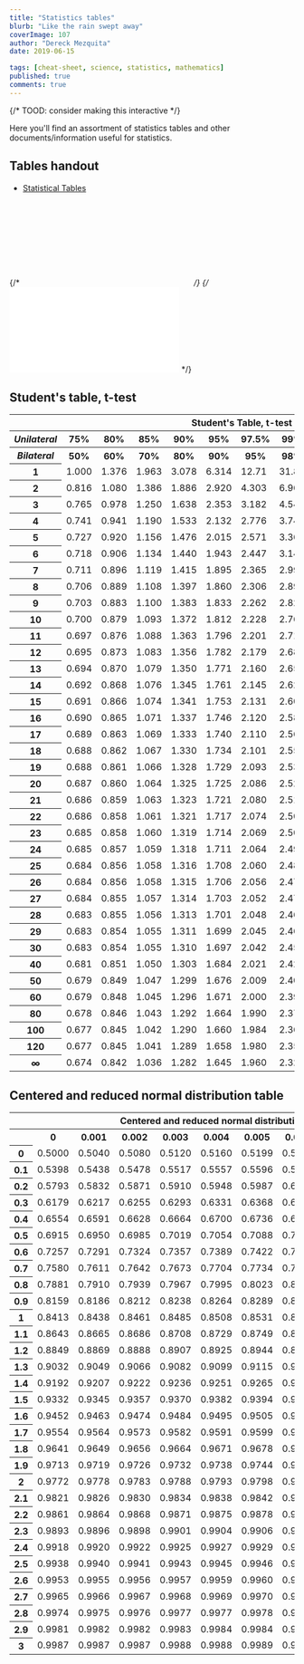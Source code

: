 ```yaml
---
title: "Statistics tables"
blurb: "Like the rain swept away"
coverImage: 107
author: "Dereck Mezquita"
date: 2019-06-15

tags: [cheat-sheet, science, statistics, mathematics]
published: true
comments: true
---
```


{/* TOOD: consider making this interactive */}

Here you'll find an assortment of statistics tables and other documents/information useful for statistics.

## Tables handout

- [Statistical Tables](/references/cheat-sheets_mathematics/statistical-tables.pdf)

{/* <embed class="embedPdf" src=""> */}
{/* <embed src="/references/cheat-sheets_mathematics/statistical-tables.pdf" class="embed-pdf"> */}

## Student's table, t-test

<table>
    <tbody>
        <tr>
            <th colspan="12">Student's Table, t-test</th>
        </tr>
        <tr>
            <th><i>Unilateral</i></th>
            <th>75%</th>
            <th>80%</th>
            <th>85%</th>
            <th>90%</th>
            <th>95%</th>
            <th>97.5%</th>
            <th>99%</th>
            <th>99.5%</th>
            <th>99.75%</th>
            <th>99.9%</th>
            <th>99.95%</th>
        </tr>
        <tr>
            <th><i>Bilateral</i></th>
            <th>50%</th>
            <th>60%</th>
            <th>70%</th>
            <th>80%</th>
            <th>90%</th>
            <th>95%</th>
            <th>98%</th>
            <th>99%</th>
            <th>99.5%</th>
            <th>99.8%</th>
            <th>99.9%</th>
        </tr>
        <tr>
            <th>1</th>
            <td>1.000</td>
            <td>1.376</td>
            <td>1.963</td>
            <td>3.078</td>
            <td>6.314</td>
            <td>12.71</td>
            <td>31.82</td>
            <td>63.66</td>
            <td>127.3</td>
            <td>318.3</td>
            <td>636.6</td>
        </tr>
        <tr>
            <th>2</th>
            <td>0.816</td>
            <td>1.080</td>
            <td>1.386</td>
            <td>1.886</td>
            <td>2.920</td>
            <td>4.303</td>
            <td>6.965</td>
            <td>9.925</td>
            <td>14.09</td>
            <td>22.33</td>
            <td>31.60</td>
        </tr>
        <tr>
            <th>3</th>
            <td>0.765</td>
            <td>0.978</td>
            <td>1.250</td>
            <td>1.638</td>
            <td>2.353</td>
            <td>3.182</td>
            <td>4.541</td>
            <td>5.841</td>
            <td>7.453</td>
            <td>10.21</td>
            <td>12.92</td>
        </tr>
        <tr>
            <th>4</th>
            <td>0.741</td>
            <td>0.941</td>
            <td>1.190</td>
            <td>1.533</td>
            <td>2.132</td>
            <td>2.776</td>
            <td>3.747</td>
            <td>4.604</td>
            <td>5.598</td>
            <td>7.173</td>
            <td>8.610</td>
        </tr>
        <tr>
            <th>5</th>
            <td>0.727</td>
            <td>0.920</td>
            <td>1.156</td>
            <td>1.476</td>
            <td>2.015</td>
            <td>2.571</td>
            <td>3.365</td>
            <td>4.032</td>
            <td>4.773</td>
            <td>5.893</td>
            <td>6.869</td>
        </tr>
        <tr>
            <th>6</th>
            <td>0.718</td>
            <td>0.906</td>
            <td>1.134</td>
            <td>1.440</td>
            <td>1.943</td>
            <td>2.447</td>
            <td>3.143</td>
            <td>3.707</td>
            <td>4.317</td>
            <td>5.208</td>
            <td>5.959</td>
        </tr>
        <tr>
            <th>7</th>
            <td>0.711</td>
            <td>0.896</td>
            <td>1.119</td>
            <td>1.415</td>
            <td>1.895</td>
            <td>2.365</td>
            <td>2.998</td>
            <td>3.499</td>
            <td>4.029</td>
            <td>4.785</td>
            <td>5.408</td>
        </tr>
        <tr>
            <th>8</th>
            <td>0.706</td>
            <td>0.889</td>
            <td>1.108</td>
            <td>1.397</td>
            <td>1.860</td>
            <td>2.306</td>
            <td>2.896</td>
            <td>3.355</td>
            <td>3.833</td>
            <td>4.501</td>
            <td>5.041</td>
        </tr>
        <tr>
            <th>9</th>
            <td>0.703</td>
            <td>0.883</td>
            <td>1.100</td>
            <td>1.383</td>
            <td>1.833</td>
            <td>2.262</td>
            <td>2.821</td>
            <td>3.250</td>
            <td>3.690</td>
            <td>4.297</td>
            <td>4.781</td>
        </tr>
        <tr>
            <th>10</th>
            <td>0.700</td>
            <td>0.879</td>
            <td>1.093</td>
            <td>1.372</td>
            <td>1.812</td>
            <td>2.228</td>
            <td>2.764</td>
            <td>3.169</td>
            <td>3.581</td>
            <td>4.144</td>
            <td>4.587</td>
        </tr>
        <tr>
            <th>11</th>
            <td>0.697</td>
            <td>0.876</td>
            <td>1.088</td>
            <td>1.363</td>
            <td>1.796</td>
            <td>2.201</td>
            <td>2.718</td>
            <td>3.106</td>
            <td>3.497</td>
            <td>4.025</td>
            <td>4.437</td>
        </tr>
        <tr>
            <th>12</th>
            <td>0.695</td>
            <td>0.873</td>
            <td>1.083</td>
            <td>1.356</td>
            <td>1.782</td>
            <td>2.179</td>
            <td>2.681</td>
            <td>3.055</td>
            <td>3.428</td>
            <td>3.930</td>
            <td>4.318</td>
        </tr>
        <tr>
            <th>13</th>
            <td>0.694</td>
            <td>0.870</td>
            <td>1.079</td>
            <td>1.350</td>
            <td>1.771</td>
            <td>2.160</td>
            <td>2.650</td>
            <td>3.012</td>
            <td>3.372</td>
            <td>3.852</td>
            <td>4.221</td>
        </tr>
        <tr>
            <th>14</th>
            <td>0.692</td>
            <td>0.868</td>
            <td>1.076</td>
            <td>1.345</td>
            <td>1.761</td>
            <td>2.145</td>
            <td>2.624</td>
            <td>2.977</td>
            <td>3.326</td>
            <td>3.787</td>
            <td>4.140</td>
        </tr>
        <tr>
            <th>15</th>
            <td>0.691</td>
            <td>0.866</td>
            <td>1.074</td>
            <td>1.341</td>
            <td>1.753</td>
            <td>2.131</td>
            <td>2.602</td>
            <td>2.947</td>
            <td>3.286</td>
            <td>3.733</td>
            <td>4.073</td>
        </tr>
        <tr>
            <th>16</th>
            <td>0.690</td>
            <td>0.865</td>
            <td>1.071</td>
            <td>1.337</td>
            <td>1.746</td>
            <td>2.120</td>
            <td>2.583</td>
            <td>2.921</td>
            <td>3.252</td>
            <td>3.686</td>
            <td>4.015</td>
        </tr>
        <tr>
            <th>17</th>
            <td>0.689</td>
            <td>0.863</td>
            <td>1.069</td>
            <td>1.333</td>
            <td>1.740</td>
            <td>2.110</td>
            <td>2.567</td>
            <td>2.898</td>
            <td>3.222</td>
            <td>3.646</td>
            <td>3.965</td>
        </tr>
        <tr>
            <th>18</th>
            <td>0.688</td>
            <td>0.862</td>
            <td>1.067</td>
            <td>1.330</td>
            <td>1.734</td>
            <td>2.101</td>
            <td>2.552</td>
            <td>2.878</td>
            <td>3.197</td>
            <td>3.610</td>
            <td>3.922</td>
        </tr>
        <tr>
            <th>19</th>
            <td>0.688</td>
            <td>0.861</td>
            <td>1.066</td>
            <td>1.328</td>
            <td>1.729</td>
            <td>2.093</td>
            <td>2.539</td>
            <td>2.861</td>
            <td>3.174</td>
            <td>3.579</td>
            <td>3.883</td>
        </tr>
        <tr>
            <th>20</th>
            <td>0.687</td>
            <td>0.860</td>
            <td>1.064</td>
            <td>1.325</td>
            <td>1.725</td>
            <td>2.086</td>
            <td>2.528</td>
            <td>2.845</td>
            <td>3.153</td>
            <td>3.552</td>
            <td>3.850</td>
        </tr>
        <tr>
            <th>21</th>
            <td>0.686</td>
            <td>0.859</td>
            <td>1.063</td>
            <td>1.323</td>
            <td>1.721</td>
            <td>2.080</td>
            <td>2.518</td>
            <td>2.831</td>
            <td>3.135</td>
            <td>3.527</td>
            <td>3.819</td>
        </tr>
        <tr>
            <th>22</th>
            <td>0.686</td>
            <td>0.858</td>
            <td>1.061</td>
            <td>1.321</td>
            <td>1.717</td>
            <td>2.074</td>
            <td>2.508</td>
            <td>2.819</td>
            <td>3.119</td>
            <td>3.505</td>
            <td>3.792</td>
        </tr>
        <tr>
            <th>23</th>
            <td>0.685</td>
            <td>0.858</td>
            <td>1.060</td>
            <td>1.319</td>
            <td>1.714</td>
            <td>2.069</td>
            <td>2.500</td>
            <td>2.807</td>
            <td>3.104</td>
            <td>3.485</td>
            <td>3.767</td>
        </tr>
        <tr>
            <th>24</th>
            <td>0.685</td>
            <td>0.857</td>
            <td>1.059</td>
            <td>1.318</td>
            <td>1.711</td>
            <td>2.064</td>
            <td>2.492</td>
            <td>2.797</td>
            <td>3.091</td>
            <td>3.467</td>
            <td>3.745</td>
        </tr>
        <tr>
            <th>25</th>
            <td>0.684</td>
            <td>0.856</td>
            <td>1.058</td>
            <td>1.316</td>
            <td>1.708</td>
            <td>2.060</td>
            <td>2.485</td>
            <td>2.787</td>
            <td>3.078</td>
            <td>3.450</td>
            <td>3.725</td>
        </tr>
        <tr>
            <th>26</th>
            <td>0.684</td>
            <td>0.856</td>
            <td>1.058</td>
            <td>1.315</td>
            <td>1.706</td>
            <td>2.056</td>
            <td>2.479</td>
            <td>2.779</td>
            <td>3.067</td>
            <td>3.435</td>
            <td>3.707</td>
        </tr>
        <tr>
            <th>27</th>
            <td>0.684</td>
            <td>0.855</td>
            <td>1.057</td>
            <td>1.314</td>
            <td>1.703</td>
            <td>2.052</td>
            <td>2.473</td>
            <td>2.771</td>
            <td>3.057</td>
            <td>3.421</td>
            <td>3.690</td>
        </tr>
        <tr>
            <th>28</th>
            <td>0.683</td>
            <td>0.855</td>
            <td>1.056</td>
            <td>1.313</td>
            <td>1.701</td>
            <td>2.048</td>
            <td>2.467</td>
            <td>2.763</td>
            <td>3.047</td>
            <td>3.408</td>
            <td>3.674</td>
        </tr>
        <tr>
            <th>29</th>
            <td>0.683</td>
            <td>0.854</td>
            <td>1.055</td>
            <td>1.311</td>
            <td>1.699</td>
            <td>2.045</td>
            <td>2.462</td>
            <td>2.756</td>
            <td>3.038</td>
            <td>3.396</td>
            <td>3.659</td>
        </tr>
        <tr>
            <th>30</th>
            <td>0.683</td>
            <td>0.854</td>
            <td>1.055</td>
            <td>1.310</td>
            <td>1.697</td>
            <td>2.042</td>
            <td>2.457</td>
            <td>2.750</td>
            <td>3.030</td>
            <td>3.385</td>
            <td>3.646</td>
        </tr>
        <tr>
            <th>40</th>
            <td>0.681</td>
            <td>0.851</td>
            <td>1.050</td>
            <td>1.303</td>
            <td>1.684</td>
            <td>2.021</td>
            <td>2.423</td>
            <td>2.704</td>
            <td>2.971</td>
            <td>3.307</td>
            <td>3.551</td>
        </tr>
        <tr>
            <th>50</th>
            <td>0.679</td>
            <td>0.849</td>
            <td>1.047</td>
            <td>1.299</td>
            <td>1.676</td>
            <td>2.009</td>
            <td>2.403</td>
            <td>2.678</td>
            <td>2.937</td>
            <td>3.261</td>
            <td>3.496</td>
        </tr>
        <tr>
            <th>60</th>
            <td>0.679</td>
            <td>0.848</td>
            <td>1.045</td>
            <td>1.296</td>
            <td>1.671</td>
            <td>2.000</td>
            <td>2.390</td>
            <td>2.660</td>
            <td>2.915</td>
            <td>3.232</td>
            <td>3.460</td>
        </tr>
        <tr>
            <th>80</th>
            <td>0.678</td>
            <td>0.846</td>
            <td>1.043</td>
            <td>1.292</td>
            <td>1.664</td>
            <td>1.990</td>
            <td>2.374</td>
            <td>2.639</td>
            <td>2.887</td>
            <td>3.195</td>
            <td>3.416</td>
        </tr>
        <tr>
            <th>100</th>
            <td>0.677</td>
            <td>0.845</td>
            <td>1.042</td>
            <td>1.290</td>
            <td>1.660</td>
            <td>1.984</td>
            <td>2.364</td>
            <td>2.626</td>
            <td>2.871</td>
            <td>3.174</td>
            <td>3.390</td>
        </tr>
        <tr>
            <th>120</th>
            <td>0.677</td>
            <td>0.845</td>
            <td>1.041</td>
            <td>1.289</td>
            <td>1.658</td>
            <td>1.980</td>
            <td>2.358</td>
            <td>2.617</td>
            <td>2.860</td>
            <td>3.160</td>
            <td>3.373</td>
        </tr>
        <tr>
            <th>∞</th>
            <td>0.674</td>
            <td>0.842</td>
            <td>1.036</td>
            <td>1.282</td>
            <td>1.645</td>
            <td>1.960</td>
            <td>2.326</td>
            <td>2.576</td>
            <td>2.807</td>
            <td>3.090</td>
            <td>3.291</td>
        </tr>
    </tbody>
</table>

## Centered and reduced normal distribution table

<table>
    <tr>
        <th colspan="11">Centered and reduced normal distribution table</th>
    </tr>
    <tr>
        <th></th>
        <th>0</th>
        <th>0.001</th>
        <th>0.002</th>
        <th>0.003</th>
        <th>0.004</th>
        <th>0.005</th>
        <th>0.006</th>
        <th>0.007</th>
        <th>0.008</th>
        <th>0.009</th>
    </tr>
    <tr>
        <th>0</th>
        <td>0.5000</td>
        <td>0.5040</td>
        <td>0.5080</td>
        <td>0.5120</td>
        <td>0.5160</td>
        <td>0.5199</td>
        <td>0.5239</td>
        <td>0.5279</td>
        <td>0.5319</td>
        <td>0.5359</td>
    </tr>
    <tr>
        <th>0.1</th>
        <td>0.5398</td>
        <td>0.5438</td>
        <td>0.5478</td>
        <td>0.5517</td>
        <td>0.5557</td>
        <td>0.5596</td>
        <td>0.5636</td>
        <td>0.5675</td>
        <td>0.5714</td>
        <td>0.5753</td>
    </tr>
    <tr>
        <th>0.2</th>
        <td>0.5793</td>
        <td>0.5832</td>
        <td>0.5871</td>
        <td>0.5910</td>
        <td>0.5948</td>
        <td>0.5987</td>
        <td>0.6026</td>
        <td>0.6064</td>
        <td>0.6103</td>
        <td>0.6141</td>
    </tr>
    <tr>
        <th>0.3</th>
        <td>0.6179</td>
        <td>0.6217</td>
        <td>0.6255</td>
        <td>0.6293</td>
        <td>0.6331</td>
        <td>0.6368</td>
        <td>0.6406</td>
        <td>0.6443</td>
        <td>0.6480</td>
        <td>0.6517</td>
    </tr>
    <tr>
        <th>0.4</th>
        <td>0.6554</td>
        <td>0.6591</td>
        <td>0.6628</td>
        <td>0.6664</td>
        <td>0.6700</td>
        <td>0.6736</td>
        <td>0.6772</td>
        <td>0.6808</td>
        <td>0.6844</td>
        <td>0.6879</td>
    </tr>
    <tr>
        <th>0.5</th>
        <td>0.6915</td>
        <td>0.6950</td>
        <td>0.6985</td>
        <td>0.7019</td>
        <td>0.7054</td>
        <td>0.7088</td>
        <td>0.7123</td>
        <td>0.7157</td>
        <td>0.7190</td>
        <td>0.7224</td>
    </tr>
    <tr>
        <th>0.6</th>
        <td>0.7257</td>
        <td>0.7291</td>
        <td>0.7324</td>
        <td>0.7357</td>
        <td>0.7389</td>
        <td>0.7422</td>
        <td>0.7454</td>
        <td>0.7486</td>
        <td>0.7517</td>
        <td>0.7549</td>
    </tr>
    <tr>
        <th>0.7</th>
        <td>0.7580</td>
        <td>0.7611</td>
        <td>0.7642</td>
        <td>0.7673</td>
        <td>0.7704</td>
        <td>0.7734</td>
        <td>0.7764</td>
        <td>0.7794</td>
        <td>0.7823</td>
        <td>0.7852</td>
    </tr>
    <tr>
        <th>0.8</th>
        <td>0.7881</td>
        <td>0.7910</td>
        <td>0.7939</td>
        <td>0.7967</td>
        <td>0.7995</td>
        <td>0.8023</td>
        <td>0.8051</td>
        <td>0.8078</td>
        <td>0.8106</td>
        <td>0.8133</td>
    </tr>
    <tr>
        <th>0.9</th>
        <td>0.8159</td>
        <td>0.8186</td>
        <td>0.8212</td>
        <td>0.8238</td>
        <td>0.8264</td>
        <td>0.8289</td>
        <td>0.8315</td>
        <td>0.8340</td>
        <td>0.8365</td>
        <td>0.8389</td>
    </tr>
    <tr>
        <th>1</th>
        <td>0.8413</td>
        <td>0.8438</td>
        <td>0.8461</td>
        <td>0.8485</td>
        <td>0.8508</td>
        <td>0.8531</td>
        <td>0.8554</td>
        <td>0.8577</td>
        <td>0.8599</td>
        <td>0.8621</td>
    </tr>
    <tr>
        <th>1.1</th>
        <td>0.8643</td>
        <td>0.8665</td>
        <td>0.8686</td>
        <td>0.8708</td>
        <td>0.8729</td>
        <td>0.8749</td>
        <td>0.8770</td>
        <td>0.8790</td>
        <td>0.8810</td>
        <td>0.8830</td>
    </tr>
    <tr>
        <th>1.2</th>
        <td>0.8849</td>
        <td>0.8869</td>
        <td>0.8888</td>
        <td>0.8907</td>
        <td>0.8925</td>
        <td>0.8944</td>
        <td>0.8962</td>
        <td>0.8980</td>
        <td>0.8997</td>
        <td>0.9015</td>
    </tr>
    <tr>
        <th>1.3</th>
        <td>0.9032</td>
        <td>0.9049</td>
        <td>0.9066</td>
        <td>0.9082</td>
        <td>0.9099</td>
        <td>0.9115</td>
        <td>0.9131</td>
        <td>0.9147</td>
        <td>0.9162</td>
        <td>0.9177</td>
    </tr>
    <tr>
        <th>1.4</th>
        <td>0.9192</td>
        <td>0.9207</td>
        <td>0.9222</td>
        <td>0.9236</td>
        <td>0.9251</td>
        <td>0.9265</td>
        <td>0.9279</td>
        <td>0.9292</td>
        <td>0.9306</td>
        <td>0.9319</td>
    </tr>
    <tr>
        <th>1.5</th>
        <td>0.9332</td>
        <td>0.9345</td>
        <td>0.9357</td>
        <td>0.9370</td>
        <td>0.9382</td>
        <td>0.9394</td>
        <td>0.9406</td>
        <td>0.9418</td>
        <td>0.9429</td>
        <td>0.9441</td>
    </tr>
    <tr>
        <th>1.6</th>
        <td>0.9452</td>
        <td>0.9463</td>
        <td>0.9474</td>
        <td>0.9484</td>
        <td>0.9495</td>
        <td>0.9505</td>
        <td>0.9515</td>
        <td>0.9525</td>
        <td>0.9535</td>
        <td>0.9545</td>
    </tr>
    <tr>
        <th>1.7</th>
        <td>0.9554</td>
        <td>0.9564</td>
        <td>0.9573</td>
        <td>0.9582</td>
        <td>0.9591</td>
        <td>0.9599</td>
        <td>0.9608</td>
        <td>0.9616</td>
        <td>0.9625</td>
        <td>0.9633</td>
    </tr>
    <tr>
        <th>1.8</th>
        <td>0.9641</td>
        <td>0.9649</td>
        <td>0.9656</td>
        <td>0.9664</td>
        <td>0.9671</td>
        <td>0.9678</td>
        <td>0.9686</td>
        <td>0.9693</td>
        <td>0.9699</td>
        <td>0.9706</td>
    </tr>
    <tr>
        <th>1.9</th>
        <td>0.9713</td>
        <td>0.9719</td>
        <td>0.9726</td>
        <td>0.9732</td>
        <td>0.9738</td>
        <td>0.9744</td>
        <td>0.9750</td>
        <td>0.9756</td>
        <td>0.9761</td>
        <td>0.9767</td>
    </tr>
    <tr>
        <th>2</th>
        <td>0.9772</td>
        <td>0.9778</td>
        <td>0.9783</td>
        <td>0.9788</td>
        <td>0.9793</td>
        <td>0.9798</td>
        <td>0.9803</td>
        <td>0.9808</td>
        <td>0.9812</td>
        <td>0.9817</td>
    </tr>
    <tr>
        <th>2.1</th>
        <td>0.9821</td>
        <td>0.9826</td>
        <td>0.9830</td>
        <td>0.9834</td>
        <td>0.9838</td>
        <td>0.9842</td>
        <td>0.9846</td>
        <td>0.9850</td>
        <td>0.9854</td>
        <td>0.9857</td>
    </tr>
    <tr>
        <th>2.2</th>
        <td>0.9861</td>
        <td>0.9864</td>
        <td>0.9868</td>
        <td>0.9871</td>
        <td>0.9875</td>
        <td>0.9878</td>
        <td>0.9881</td>
        <td>0.9884</td>
        <td>0.9887</td>
        <td>0.9890</td>
    </tr>
    <tr>
        <th>2.3</th>
        <td>0.9893</td>
        <td>0.9896</td>
        <td>0.9898</td>
        <td>0.9901</td>
        <td>0.9904</td>
        <td>0.9906</td>
        <td>0.9909</td>
        <td>0.9911</td>
        <td>0.9913</td>
        <td>0.9916</td>
    </tr>
    <tr>
        <th>2.4</th>
        <td>0.9918</td>
        <td>0.9920</td>
        <td>0.9922</td>
        <td>0.9925</td>
        <td>0.9927</td>
        <td>0.9929</td>
        <td>0.9931</td>
        <td>0.9932</td>
        <td>0.9934</td>
        <td>0.9936</td>
    </tr>
    <tr>
        <th>2.5</th>
        <td>0.9938</td>
        <td>0.9940</td>
        <td>0.9941</td>
        <td>0.9943</td>
        <td>0.9945</td>
        <td>0.9946</td>
        <td>0.9948</td>
        <td>0.9949</td>
        <td>0.9951</td>
        <td>0.9952</td>
    </tr>
    <tr>
        <th>2.6</th>
        <td>0.9953</td>
        <td>0.9955</td>
        <td>0.9956</td>
        <td>0.9957</td>
        <td>0.9959</td>
        <td>0.9960</td>
        <td>0.9961</td>
        <td>0.9962</td>
        <td>0.9963</td>
        <td>0.9964</td>
    </tr>
    <tr>
        <th>2.7</th>
        <td>0.9965</td>
        <td>0.9966</td>
        <td>0.9967</td>
        <td>0.9968</td>
        <td>0.9969</td>
        <td>0.9970</td>
        <td>0.9971</td>
        <td>0.9972</td>
        <td>0.9973</td>
        <td>0.9974</td>
    </tr>
    <tr>
        <th>2.8</th>
        <td>0.9974</td>
        <td>0.9975</td>
        <td>0.9976</td>
        <td>0.9977</td>
        <td>0.9977</td>
        <td>0.9978</td>
        <td>0.9979</td>
        <td>0.9979</td>
        <td>0.9980</td>
        <td>0.9981</td>
    </tr>
    <tr>
        <th>2.9</th>
        <td>0.9981</td>
        <td>0.9982</td>
        <td>0.9982</td>
        <td>0.9983</td>
        <td>0.9984</td>
        <td>0.9984</td>
        <td>0.9985</td>
        <td>0.9985</td>
        <td>0.9986</td>
        <td>0.9986</td>
    </tr>
    <tr>
        <th>3</th>
        <td>0.9987</td>
        <td>0.9987</td>
        <td>0.9987</td>
        <td>0.9988</td>
        <td>0.9988</td>
        <td>0.9989</td>
        <td>0.9989</td>
        <td>0.9989</td>
        <td>0.9990</td>
        <td>0.9990</td>
    </tr>
</table>
